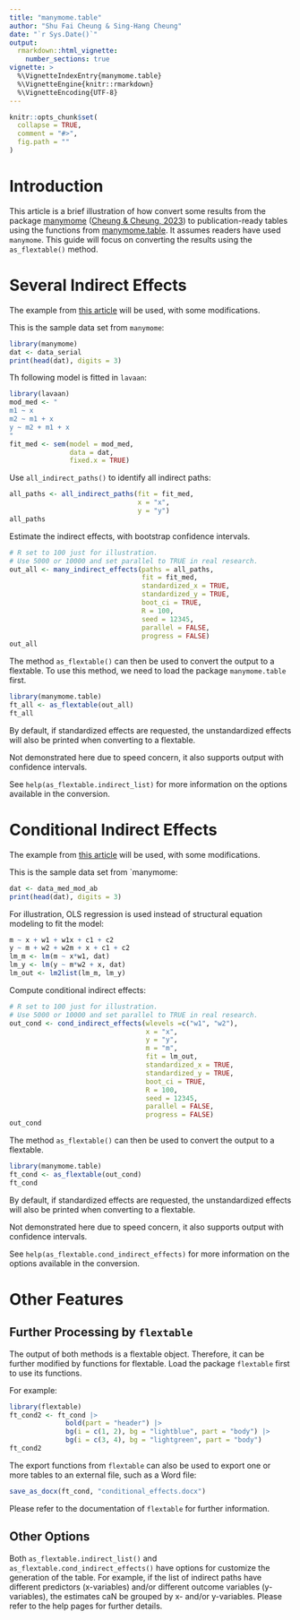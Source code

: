 ```yaml
---
title: "manymome.table"
author: "Shu Fai Cheung & Sing-Hang Cheung"
date: "`r Sys.Date()`"
output:
  rmarkdown::html_vignette:
    number_sections: true
vignette: >
  %\VignetteIndexEntry{manymome.table}
  %\VignetteEngine{knitr::rmarkdown}
  %\VignetteEncoding{UTF-8}
---
```


```r
knitr::opts_chunk$set(
  collapse = TRUE,
  comment = "#>",
  fig.path = ""
)
```

# Introduction

This article is a brief illustration of how convert
some results
from the package
[manymome](https://sfcheung.github.io/manymome/index.html)
([Cheung & Cheung, 2023](https://doi.org/10.3758/s13428-023-02224-z))
to publication-ready tables using the functions
from [manymome.table](https://sfcheung.github.io/manymome.table/index.html).
It assumes readers
have used `manymome`. This guide will focus on converting
the results using the `as_flextable()` method.

# Several Indirect Effects

The example from [this article](https://sfcheung.github.io/manymome/articles/manymome.html)
will be used, with some modifications.

This is the sample data set from `manymome`:

```r
library(manymome)
dat <- data_serial
print(head(dat), digits = 3)
```

Th following model is fitted in `lavaan`:

```r
library(lavaan)
mod_med <- "
m1 ~ x
m2 ~ m1 + x
y ~ m2 + m1 + x
"
fit_med <- sem(model = mod_med,
               data = dat,
               fixed.x = TRUE)
```

Use `all_indirect_paths()` to identify all indirect paths:

```r
all_paths <- all_indirect_paths(fit = fit_med,
                                x = "x",
                                y = "y")
all_paths
```

Estimate the indirect effects, with bootstrap
confidence intervals.

```r
# R set to 100 just for illustration.
# Use 5000 or 10000 and set parallel to TRUE in real research.
out_all <- many_indirect_effects(paths = all_paths,
                                 fit = fit_med,
                                 standardized_x = TRUE,
                                 standardized_y = TRUE,
                                 boot_ci = TRUE,
                                 R = 100,
                                 seed = 12345,
                                 parallel = FALSE,
                                 progress = FALSE)
out_all
```

The method `as_flextable()` can then be used
to convert the output to a flextable. To use
this method, we need to load the package
`manymome.table` first.

```r
library(manymome.table)
ft_all <- as_flextable(out_all)
ft_all
```

By default, if standardized effects are requested,
the unstandardized effects will also be printed
when converting to a flextable.

Not demonstrated here due to speed concern,
it also supports output with confidence intervals.

See `help(as_flextable.indirect_list)` for more information
on the options available in the conversion.

# Conditional Indirect Effects

The example from [this article](https://sfcheung.github.io/manymome/articles/manymome.html)
will be used, with some modifications.

This is the sample data set from `manymome:

```r
dat <- data_med_mod_ab
print(head(dat), digits = 3)
```

For illustration, OLS regression is used
instead of structural equation modeling
to fit the model:

```r
m ~ x + w1 + w1x + c1 + c2
y ~ m + w2 + w2m + x + c1 + c2
lm_m <- lm(m ~ x*w1, dat)
lm_y <- lm(y ~ m*w2 + x, dat)
lm_out <- lm2list(lm_m, lm_y)
```

Compute conditional indirect effects:

```r
# R set to 100 just for illustration.
# Use 5000 or 10000 and set parallel to TRUE in real research.
out_cond <- cond_indirect_effects(wlevels =c("w1", "w2"),
                                  x = "x",
                                  y = "y",
                                  m = "m",
                                  fit = lm_out,
                                  standardized_x = TRUE,
                                  standardized_y = TRUE,
                                  boot_ci = TRUE,
                                  R = 100,
                                  seed = 12345,
                                  parallel = FALSE,
                                  progress = FALSE)
out_cond
```

The method `as_flextable()` can then be used
to convert the output to a flextable.

```r
library(manymome.table)
ft_cond <- as_flextable(out_cond)
ft_cond
```

By default, if standardized effects are requested,
the unstandardized effects will also be printed
when converting to a flextable.

Not demonstrated here due to speed concern,
it also supports output with confidence intervals.

See `help(as_flextable.cond_indirect_effects)` for more information
on the options available in the conversion.

# Other Features

## Further Processing by `flextable`

The output of both methods is a flextable
object. Therefore, it can be further
modified by functions for flextable.
Load the package `flextable` first to
use its functions.

For example:

```r
library(flextable)
ft_cond2 <- ft_cond |>
              bold(part = "header") |>
              bg(i = c(1, 2), bg = "lightblue", part = "body") |>
              bg(i = c(3, 4), bg = "lightgreen", part = "body")
ft_cond2
```

The export functions from `flextable`
can also be used to export one or more
tables to an external file, such as
a Word file:

```r
save_as_docx(ft_cond, "conditional_effects.docx")
```

Please refer to the documentation of
`flextable` for further information.

## Other Options

Both `as_flextable.indirect_list()` and
`as_flextable.cond_indirect_effects()` have
options for customize the generation of the
table. For example, if the list of indirect
paths have different predictors (x-variables)
and/or different outcome variables (y-variables),
the estimates caN be grouped by x- and/or y-variables.
Please refer to the help pages for further details.